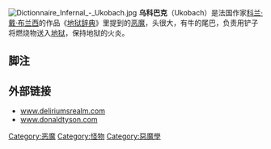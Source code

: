 {{Expand language|time=2017-02-17T06:17:02+00:00}}
[[File:Dictionnaire_Infernal_-_Ukobach.jpg|thumb]]
'''乌科巴克'''（Ukobach）是法国作家[[科兰·戴·布兰西|科兰·戴·布兰西]]的作品《[[地狱辞典|地狱辞典]]》里提到的[[恶魔|恶魔]]，头很大，有牛的尾巴，负责用铲子将燃烧物送入[[地狱|地狱]]，保持地狱的火炎。

== 脚注 ==
{{reflist}}
==外部链接==
* [http://www.deliriumsrealm.com/delirium/demon_deplancy.asp www.deliriumsrealm.com] {{Wayback|url=http://www.deliriumsrealm.com/delirium/demon_deplancy.asp |date=20111224224141 }}
* [https://web.archive.org/web/20081120162508/http://www.donaldtyson.com/urobach.html www.donaldtyson.com]
[[Category:恶魔|Category:恶魔]]
[[Category:怪物|Category:怪物]]
[[Category:惡魔學|Category:惡魔學]]
